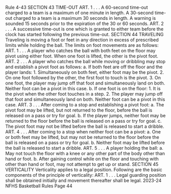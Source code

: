 Rule 4-43 SECTION 43 TIME-OUT ART. 1 . . . A 60-second time-out charged to a team is a maximum of one minute in length. A 30-second time-out charged to a team is a maximum 30 seconds in length. A warning is sounded 15 seconds prior to the expiration of the 30 or 60 seconds. ART. 2 . . . A successive time-out is one which is granted to either team before the clock has started following the previous time-out. SECTION 44 TRAVELING Traveling is moving a foot or feet in any direction in excess of prescribed limits while holding the ball. The limits on foot movements are as follows: ART. 1 . . . A player who catches the ball with both feet on the floor may pivot using either foot. When one foot is lifted, the other is the pivot foot. ART. 2 . . . A player who catches the ball while moving or dribbling may stop and establish a pivot foot as follows: a. If both feet are off the floor and the player lands: 1. Simultaneously on both feet, either foot may be the pivot. 2. On one foot followed by the other, the first foot to touch is the pivot. 3. On one foot, the player may jump off that foot and simultaneously land on both. Neither foot can be a pivot in this case. b. If one foot is on the floor: 1. It is the pivot when the other foot touches in a step. 2. The player may jump off that foot and simultaneously land on both. Neither foot can be a pivot in this case. ART. 3 . . . After coming to a stop and establishing a pivot foot: a. The pivot foot may be lifted, but not returned to the floor, before the ball is released on a pass or try for goal. b. If the player jumps, neither foot may be returned to the floor before the ball is released on a pass or try for goal. c. The pivot foot may not be lifted before the ball is released to start a dribble. ART. 4 . . . After coming to a stop when neither foot can be a pivot: a. One or both feet may be lifted, but may not be returned to the floor before the ball is released on a pass or try for goal. b. Neither foot may be lifted before the ball is released to start a dribble. ART. 5 . . . A player holding the ball: a. May not touch the floor with a knee or any other part of the body other than hand or foot. b. After gaining control while on the floor and touching with other than hand or foot, may not attempt to get up or stand. SECTION 45 VERTICALITY Verticality applies to a legal position. Following are the basic components of the principle of verticality: ART. 1 . . . Legal guarding position shall be obtained initially and movement thereafter shall be legal. 2023-24 NFHS Basketball Rules Page 44